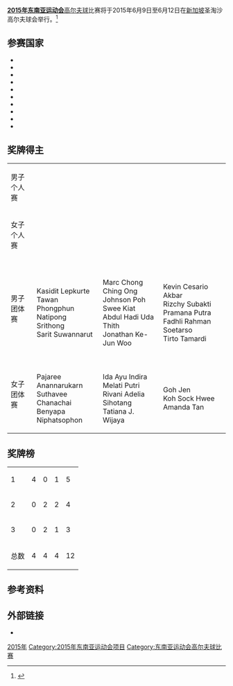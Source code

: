 '''[[2015年东南亚运动会|2015年东南亚运动会]]'''[[高尔夫球|高尔夫球]]比赛将于2015年6月9日至6月12日在[[新加坡|新加坡]]圣淘沙高尔夫球会举行。<ref>{{cite web |title=Golf at the 28th Southeast Asian Games 2015 |url=https://www.seagames2015.com/the-games/sports/golf |website=seagames2015.com |publisher=28th Southeast Asian Games 2015 (Golf) |accessdate=31 March 2015 |deadurl=yes |archiveurl=https://web.archive.org/web/20150402112418/https://www.seagames2015.com/the-games/sports/golf |archivedate=2015年4月2日 }}</ref>

==参赛国家==
*{{flagIOC2|BRU|2015年东南亚运动会|1}}
*{{flagIOC2|CAM|2015年东南亚运动会|4}}
*{{flagIOC2|INA|2015年东南亚运动会|7}}
*{{flagIOC2|LAO|2015年东南亚运动会|4}}
*{{flagIOC2|MAS|2015年东南亚运动会|7}}
*{{flagIOC2|MYA|2015年东南亚运动会|7}}
*{{flagIOC2|PHI|2015年东南亚运动会|7}}
*{{flagIOC2|SIN|2015年东南亚运动会|7}}
*{{flagIOC2|THA|2015年东南亚运动会|7}}
*{{flagIOC2|VIE|2015年东南亚运动会|5}}

==奖牌得主==
{| {{MedalistTable|type=项目}}
|-
|男子个人赛
|{{flagIOC2medalist|Natipong Srithong|THA|2015年东南亚运动会}}
|{{flagIOC2medalist|Johnson Poh Swee Kiat|SIN|2015年东南亚运动会}}
|{{flagIOC2medalist|Tawan Phongphun|THA|2015年东南亚运动会}}
|-
|女子个人赛
|{{flagIOC2medalist|Suthavee Chanachai|THA|2015年东南亚运动会}}
|{{flagIOC2medalist|Rivani Adelia Sihotang|INA|2015年东南亚运动会}}
|{{flagIOC2medalist|Koh Sock Hwee|SIN|2015年东南亚运动会}}
|- style="background-color:#dddddd;"
|colspan=7|
|-
|男子团体赛
|{{flagIOC2team|THA|2015年东南亚运动会}}<br/>Kasidit Lepkurte<br/>Tawan Phongphun<br/>Natipong Srithong<br/>Sarit Suwannarut
|{{flagIOC2team|SIN|2015年东南亚运动会}}<br/>Marc Chong Ching Ong<br/>Johnson Poh Swee Kiat<br/>Abdul Hadi Uda Thith<br/>Jonathan Ke-Jun Woo
|{{flagIOC2team|INA|2015年东南亚运动会}}<br/>Kevin Cesario Akbar<br/>Rizchy Subakti Pramana Putra<br/>Fadhli Rahman Soetarso<br/>Tirto Tamardi
|-
|女子团体赛
|{{flagIOC2team|THA|2015年东南亚运动会}}<br/>Pajaree Anannarukarn<br/>Suthavee Chanachai<br/>Benyapa Niphatsophon
|{{flagIOC2team|INA|2015年东南亚运动会}}<br/>Ida Ayu Indira Melati Putri<br/>Rivani Adelia Sihotang<br/>Tatiana J. Wijaya
|{{flagIOC2team|SIN|2015年东南亚运动会}}<br/>Goh Jen<br/>Koh Sock Hwee<br/>Amanda Tan
|}

==奖牌榜==
{| {{RankedMedalTable|nation-width=200px}}
|-
|1||align=left|{{flagIOC2team|THA|2015年东南亚运动会}}|| 4 || 0 || 1 || 5
|-style="background:#ccccff;"
|2||align=left|{{flagIOC2team|SIN|2015年东南亚运动会}}|| 0 || 2 || 2 || 4
|-
|3||align=left|{{flagIOC2team|INA|2015年东南亚运动会}}|| 0 || 2 || 1 || 3
|-
!colspan=2| 总数 || 4 || 4 || 4 || 12
|}

==参考资料==
{{reflist}}

==外部链接==
*{{官方网站|https://www.seagames2015.com/the-games/competition-schedule}} 

{{2015年东南亚运动会项目}}

[[Category:高尔夫球赛事|2015年]]
[[Category:2015年东南亚运动会项目|Category:2015年东南亚运动会项目]]
[[Category:东南亚运动会高尔夫球比赛|Category:东南亚运动会高尔夫球比赛]]